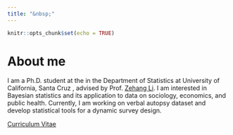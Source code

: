 ```yaml
---
title: "&nbsp;"
--- 
```


```r
knitr::opts_chunk$set(echo = TRUE)
```

# About me

I am a Ph.D. student at the in the Department of Statistics at University of California, Santa Cruz , advised by Prof. [Zehang Li](https://zehangli.com/index.html).
I am interested in Bayesian statistics and its application to data on sociology, economics, and public health.
Currently, I am working on verbal autopsy dataset and develop statistical tools for a dynamic survey design. 

[Curriculum Vitae](https://yoshida-t.github.io/upload/cv.pdf)